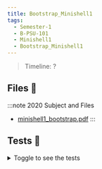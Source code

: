 ```yaml
---
title: Bootstrap_Minishell1
tags:
  - Semester-1
  - B-PSU-101
  - Minishell1
  - Bootstrap_Minishell1
---
```

> Timeline: ?


## Files 📂

:::note 2020 Subject and Files
- [minishell1_bootstrap.pdf](https://github.com/Studio-17/Epitech-Subjects/raw/main/Semester-1/B-PSU-101/Minishell1/Bootstrap_Minishell1/minishell1_bootstrap.pdf)
:::

## Tests 🤖
<details>
  <summary>Toggle to see the tests</summary>
  <div>
Yo
  </div>
</details>

